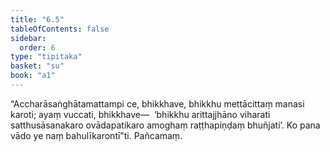```yaml
---
title: "6.5"
tableOfContents: false
sidebar:
  order: 6
type: "tipitaka"
basket: "su"
book: "a1"
---
```



<DynamicBreadcrumb />

<Division number="55" book="a1">

<Paragraph number="116" book="a1">
“Accharāsaṅghātamattampi ce, bhikkhave, bhikkhu mettācittaṃ manasi karoti; ayaṃ vuccati, bhikkhave—  ‘bhikkhu arittajjhāno viharati satthusāsanakaro ovādapatikaro amoghaṃ raṭṭhapiṇḍaṃ bhuñjati’. Ko pana vādo ye naṃ bahulīkarontī”ti.

</Paragraph>
</Division>

<Paragraph number="117" type="center" book="a1">
Pañcamaṃ.
</Paragraph>